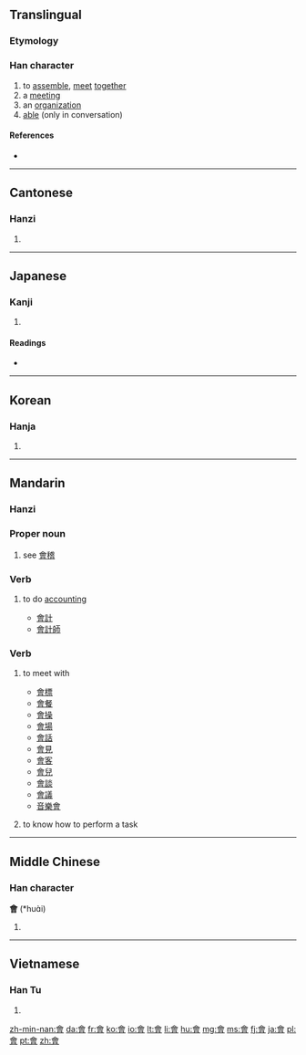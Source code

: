 {{also|会}}
==Translingual==
{{stroke order|type=animate}}

===Etymology===
{{Han compound|亼|曾|ls=ic}}

===Han character===
{{Han char|rn=73|rad=曰|as=09|sn=13|four=8060<sub>6</sub>|canj=人一田日 (OMWA)}}

# to [[assemble]], [[meet]] [[together]]
# a [[meeting]]
# an [[organization]]
# [[able]] (only in conversation)

====References====
* {{Han ref|kx=0503.080|dkj=14306|dj=0878.090|hdz=21524.050|uh=6703|ud=26371|bh=B77C|bd=46972}}

----

==Cantonese==

===Hanzi===
{{yue-hanzi|jyut=|y=wui2, wui4 wui6|sim=会}}

# {{defn|lang=yue|sort=曰09}}

----

==Japanese==

===Kanji===
{{ja-kanji|grade=|rs=曰09}}

# {{defn|lang=ja|sort=曰09}}

====Readings====
* {{ja-readings|on=[[かい]] (kai), [[え]] (e)|kun=[[あう]] (au)}}

----

==Korean==

===Hanja===
{{ko-hanja|hangeul=[[회]], [[괴]]|eumhun=|rv=hoe, goe|mr=hoe, koe|y=hoy, koy}}

# {{defn|lang=ko|sort=曰09}}

----

==Mandarin==

===Hanzi===
{{cmn-hanzi|sim=会|pin=[[huì]] ([[hui4]]), [[kuài]] ([[kuai4]]), [[guì]] ([[gui4]])|wg=hui<sup>4</sup>, kuei<sup>4</sup>, k'uai<sup>4</sup>}}

===Proper noun===
{{cmn-proper noun|t|pin=Guì|pint=gui4|tra=會|sim=会|rs=曰09}}

# {{literary|lang=cmn|sc=Hant|sort=曰09}} see [[會稽]]

===Verb===
{{cmn-verb|t|pin=kuài|pint=kuai4|tra=會|sim=会|rs=曰09}}

# {{literary|lang=cmn|sc=Hant|sort=曰09}} to do [[accounting]]
#* [[會計]]
#* [[會計師]]

===Verb===
{{cmn-verb|t|pin=huì|pint=hui4|tra=會|sim=会|rs=曰09}}

# {{Beginning Mandarin|lang=cmn|sc=Hant|sort=曰09}} to meet with
#* [[會標]]
#* [[會餐]]
#* [[會操]]
#* [[會場]]
#* [[會話]]
#* [[會見]]
#* [[會客]]
#* [[會兒]]
#* [[會談]]
#* [[會議]]
#* [[音樂會]]
# {{Beginning Mandarin|lang=cmn|sc=Hans|sort=hui4}} to know how to perform a task

----

==Middle Chinese==

===Han character===
'''會''' (*huɑ̀i)<!--asterisk indicates that this is a reconstructed pronunciation--><!--Unihan database uses the vowel ɑ instead of a; are these different?-->

# {{defn|lang=zhx-mid|sort=曰09}}

----

==Vietnamese==

===Han Tu===
{{vi-hantu|[[hội]], [[cuối]], [[hụi]]|rs=曰09}}

# {{defn|lang=vi|sort=曰09}}

[[zh-min-nan:會]]
[[da:會]]
[[fr:會]]
[[ko:會]]
[[io:會]]
[[lt:會]]
[[li:會]]
[[hu:會]]
[[mg:會]]
[[ms:會]]
[[fj:會]]
[[ja:會]]
[[pl:會]]
[[pt:會]]
[[zh:會]]